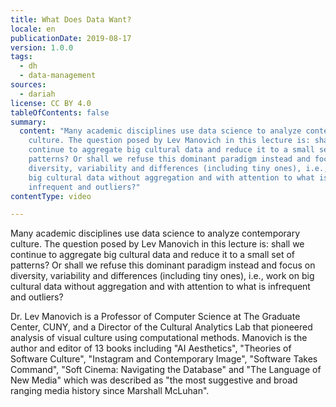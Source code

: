 ```yaml
---
title: What Does Data Want?
locale: en
publicationDate: 2019-08-17
version: 1.0.0
tags:
  - dh
  - data-management
sources:
  - dariah
license: CC BY 4.0
tableOfContents: false
summary:
  content: "Many academic disciplines use data science to analyze contemporary
    culture. The question posed by Lev Manovich in this lecture is: shall we
    continue to aggregate big cultural data and reduce it to a small set of
    patterns? Or shall we refuse this dominant paradigm instead and focus on
    diversity, variability and differences (including tiny ones), i.e., work on
    big cultural data without aggregation and with attention to what is
    infrequent and outliers?"
contentType: video

---
```


Many academic disciplines use data science to analyze contemporary culture. The question posed by Lev Manovich in this lecture is: shall we continue to aggregate big cultural data and reduce it to a small set of patterns? Or shall we refuse this dominant paradigm instead and focus on diversity, variability and differences (including tiny ones), i.e., work on big cultural data without aggregation and with attention to what is infrequent and outliers?

Dr. Lev Manovich is a Professor of Computer Science at The Graduate Center, CUNY, and a Director of the Cultural Analytics Lab that pioneered analysis of visual culture using computational methods. Manovich is the author and editor of 13 books including "AI Aesthetics", "Theories of Software Culture", "Instagram and Contemporary Image", "Software Takes Command", "Soft Cinema: Navigating the Database" and "The Language of New Media" which was described as "the most suggestive and broad ranging media history since Marshall McLuhan".

<VideoCard
  title="What Does Data Want?"
  id="Bjjbhs0O3LE"
  image="images/lev-manovich.png"
/>
